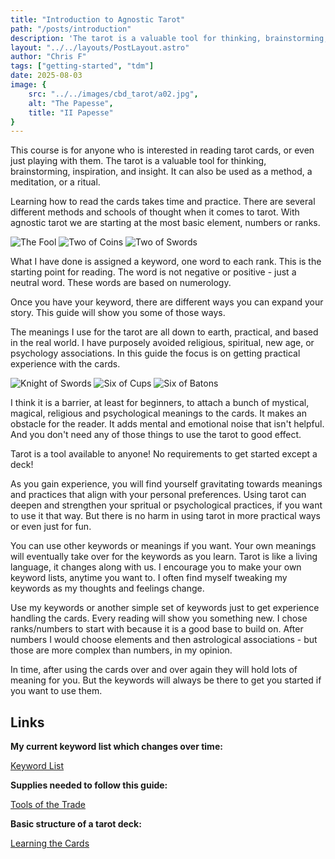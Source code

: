 ```yaml
---
title: "Introduction to Agnostic Tarot"
path: "/posts/introduction"
description: 'The tarot is a valuable tool for thinking, brainstorming, inspiration and insight.'
layout: "../../layouts/PostLayout.astro"
author: "Chris F"
tags: ["getting-started", "tdm"]
date: 2025-08-03
image: {
    src: "../../images/cbd_tarot/a02.jpg",
    alt: "The Papesse",
    title: "II Papesse"
}
---
```



This course is for anyone who is interested in reading tarot cards, or even just playing with them. The tarot is a valuable tool for thinking, brainstorming, inspiration, and insight. It can also be used as a method, a meditation, or a ritual.

Learning how to read the cards takes time and practice. There are several different methods and schools of thought when it comes to tarot. With agnostic tarot we are starting at the most basic element, numbers or ranks.

<div class="spread">

<img src={theFool.src} alt="The Fool" title="The Fool" />
<img src={twoCoins.src} alt="Two of Coins" class="hidden" title="Two of Coins" />
<img src={twoSwords.src} alt="Two of Swords" class="hidden" title="Two of Swords" />

</div>

What I have done is assigned a keyword, one word to each rank. This is the starting point for reading. The word is not negative or positive - just a neutral word. These words are based on numerology.

Once you have your keyword, there are different ways you can expand your story. This guide will show you some of those ways.

The meanings I use for the tarot are all down to earth, practical, and based in the real world. I have purposely avoided religious, spiritual, new age, or psychology associations. In this guide the focus is on getting practical experience with the cards. 

<div class="spread">

<img src={knightSwords.src} alt="Knight of Swords" title="Knight of Swords"/>
<img src={sixCups.src} alt="Six of Cups" class="hidden" title="Six of Cups"/>
<img src={sixBatons.src} alt="Six of Batons" class="hidden" title="Six of Batons"/>

</div>

I think it is a barrier, at least for beginners, to attach a bunch of mystical, magical, religious and psychological meanings to the cards.  It makes an obstacle for the reader. It adds mental and emotional noise that isn't helpful. And you don't need any of those things to use the tarot to good effect. 

<p class="emphasis">Tarot is a tool available to anyone! No requirements to get started except a deck!</p>

As you gain experience, you will find yourself gravitating towards meanings and practices that align with your personal preferences. Using tarot can deepen and strengthen your spritual or psychological practices, if you want to use it that way. But there is no harm in using tarot in more practical ways or even just for fun.

You can use other keywords or meanings if you want. Your own meanings will eventually take over for the keywords as you learn. Tarot is like a living language, it changes along with us. I encourage you to make your own keyword lists, anytime you want to. I often find myself tweaking my keywords as my thoughts and feelings change.

Use my keywords or another simple set of keywords just to get experience handling the cards. Every reading will show you something new. I chose ranks/numbers to start with because it is a good base to build on. After numbers I would choose elements and then astrological associations - but those are more complex than numbers, in my opinion.

In time, after using the cards over and over again they will hold lots of meaning for you. But the keywords will always be there to get you started if you want to use them.


## Links

**My current keyword list which changes over time:**

[Keyword List](/posts/keywords)

**Supplies needed to follow this guide:**

[Tools of the Trade](/posts/supplies)

**Basic structure of a tarot deck:**

[Learning the Cards](/posts/learning-the-cards)